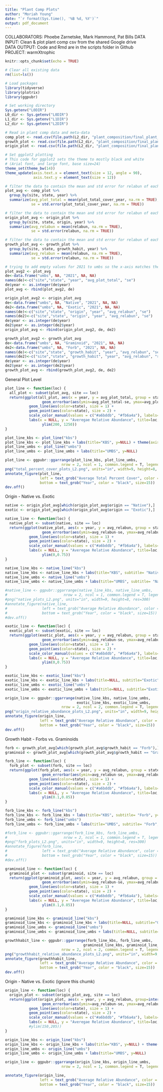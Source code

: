 ```yaml
---
title: "Plant Comp Plots"
author: "Moriah Young"
date: "`r format(Sys.time(), '%B %d, %Y')`"
output: pdf_document
---
```


COLLABORATORS: Phoebe Zarnetske, Mark Hammond, Pat Bills 
DATA INPUT: Clean & plot plant comp csv from the shared Google drive  
DATA OUTPUT: Code and Rmd are in the scripts folder in Github  
PROJECT: warmXtrophic 

```r
knitr::opts_chunk$set(echo = TRUE)
```

```r
# Clear all existing data
rm(list=ls())

# Load packages
library(tidyverse)
library(plotrix)
library(ggpubr)

# Set working directory
Sys.getenv("L0DIR")
L0_dir <- Sys.getenv("L0DIR")
L1_dir <- Sys.getenv("L1DIR")
L2_dir <- Sys.getenv("L2DIR")

# Read in plant comp data and meta-data
comp_plot <- read.csv(file.path(L2_dir, "plant_composition/final_plant_comp_plot_L2.csv"))
growth_plot <- read.csv(file.path(L2_dir, "plant_composition/final_plant_comp_plot_growthhabit_L2.csv"))
origin_plot <- read.csv(file.path(L2_dir, "plant_composition/final_plant_comp_plot_origin_L2.csv"))

# Set ggplot2 plotting
# This code for ggplot2 sets the theme to mostly black and white 
# (Arial font, and large font, base size=24)
theme_set(theme_bw(14))
theme_update(axis.text.x = element_text(size = 12, angle = 90),
             axis.text.y = element_text(size = 12))
```
```r
# filter the data to contain the mean and std error for relabun of each site for origin
plot_avg <- comp_plot %>%
  group_by(site, state, year) %>%
  summarize(avg_plot_total = mean(plot_total_cover_year, na.rm = TRUE),
            se = std.error(plot_total_cover_year, na.rm = TRUE))

# filter the data to contain the mean and std error for relabun of each site for origin
origin_plot_avg <- origin_plot %>%
  group_by(site, state, origin, year) %>%
  summarize(avg_relabun = mean(relabun, na.rm = TRUE),
            se = std.error(relabun, na.rm = TRUE))

# filter the data to contain the mean and std error for relabun of each site for origin
growth_plot_avg <- growth_plot %>%
  group_by(site, state, growth_habit, year) %>%
  summarize(avg_relabun = mean(relabun, na.rm = TRUE),
            se = std.error(relabun, na.rm = TRUE))

# trying to add empty values for 2021 to umbs so the x-axis matches the other plots
plot_avg2 <- plot_avg
de<-data.frame("umbs", NA, "2021", NA, NA)
names(de)<-c("site","state", "year", "avg_plot_total", "se")
de$year <- as.integer(de$year)
plot_avg <- rbind(plot_avg2, de)

origin_plot_avg2 <- origin_plot_avg
de<-data.frame("umbs", NA, "Native", "2021", NA, NA)
de2<-data.frame("umbs", NA, "Exotic", "2021", NA, NA)
names(de)<-c("site","state", "origin", "year", "avg_relabun", "se")
names(de2)<-c("site","state", "origin", "year", "avg_relabun", "se")
de$year <- as.integer(de$year)
de2$year <- as.integer(de2$year)
origin_plot_avg <- rbind(origin_plot_avg2, de, de2)

growth_plot_avg2 <- growth_plot_avg
de<-data.frame("umbs", NA, "Graminoid", "2021", NA, NA)
de2<-data.frame("umbs", NA, "Forb", "2021", NA, NA)
names(de)<-c("site","state", "growth_habit", "year", "avg_relabun", "se")
names(de2)<-c("site","state", "growth_habit", "year", "avg_relabun", "se")
de$year <- as.integer(de$year)
de2$year <- as.integer(de2$year)
growth_plot_avg <- rbind(growth_plot_avg2, de, de2)
```

General Plot Level
```r
plot_line <- function(loc) { 
  all_plot <- subset(plot_avg, site == loc)
  return(ggplot(all_plot, aes(x = year, y = avg_plot_total, group = state)) +
                 geom_errorbar(aes(ymin=avg_plot_total-se, ymax=avg_plot_total+se), position=position_dodge(0.1), width=.25) +
           geom_line(aes(color=state), size = 1) +
           geom_point(aes(color=state), size = 2) +
           scale_color_manual(values = c("#a6bddb", "#fb6a4a"), labels=c("Ambient","Warmed")) +
           labs(x = NULL, y = "Averegae Relative Abundance", title=loc, color="Treatment") +
                 ylim(200, 1250))
}

plot_line_kbs <- plot_line("kbs")
plot_line_kbs <- plot_line_kbs + labs(title="KBS", y=NULL) + theme(axis.text.x=element_blank())
plot_line_umbs <- plot_line("umbs")
plot_line_umbs <- plot_line_umbs + labs(title="UMBS", y=NULL)

plot_line <- ggpubr::ggarrange(plot_line_kbs, plot_line_umbs,
                          nrow = 2, ncol = 1, common.legend = T, legend="bottom")
png("total_percent_cover_plots_L2.png", units="in", width=9, height=8, res=300)
annotate_figure(plot_line,
                left = text_grob("Average Total Percent Cover", color = "black", rot = 90, size=15),
                bottom = text_grob("Year", color = "black", size=15))
dev.off()
```


Origin - Native vs. Exotic
```r
native <- origin_plot_avg[which(origin_plot_avg$origin == "Native"),]
exotic <- origin_plot_avg[which(origin_plot_avg$origin == "Exotic"),]

native_line <- function(loc) { 
  native_plot <- subset(native, site == loc)
  return(ggplot(native_plot, aes(x = year, y = avg_relabun, group = state)) +
                 geom_errorbar(aes(ymin=avg_relabun-se, ymax=avg_relabun+se), position=position_dodge(0.1), width=.25) +
           geom_line(aes(color=state), size = 1) +
           geom_point(aes(color=state), size = 2) +
           scale_color_manual(values = c("#a6bddb", "#fb6a4a"), labels=c("Ambient","Warmed")) +
           labs(x = NULL, y = "Averegae Relative Abundance", title=loc, color="Treatment") +
                 ylim(0,0.75))
}

native_line_kbs <- native_line("kbs")
native_line_kbs <- native_line_kbs + labs(title="KBS", subtitle= "Native", y=NULL) + theme(axis.text.x=element_blank())
native_line_umbs <- native_line("umbs")
native_line_umbs <- native_line_umbs + labs(title="UMBS", subtitle= "Native", y=NULL) + theme(axis.text.x=element_blank())

#native_line <- ggpubr::ggarrange(native_line_kbs, native_line_umbs,
#                          nrow = 2, ncol = 1, common.legend = T, legend="bottom")
#png("native_plots_L2.png", units="in", width=9, height=8, res=300)
#annotate_figure(native_line,
#                left = text_grob("Average Relative Abundance", color = "black", rot = 90, size=15),
#                bottom = text_grob("Year", color = "black", size=15))
#dev.off()

exotic_line <- function(loc) { 
  exotic_plot <- subset(exotic, site == loc)
  return(ggplot(exotic_plot, aes(x = year, y = avg_relabun, group = state)) +
                 geom_errorbar(aes(ymin=avg_relabun-se, ymax=avg_relabun+se), position=position_dodge(0.1), width=.25) +
           geom_line(aes(color=state), size = 1) +
           geom_point(aes(color=state), size = 2) +
           scale_color_manual(values = c("#a6bddb", "#fb6a4a"), labels=c("Ambient","Warmed")) +
           labs(x = NULL, y = "Averegae Relative Abundance", title=loc, color="Treatment") +
                 ylim(0,0.75))
}

exotic_line_kbs <- exotic_line("kbs")
exotic_line_kbs <- exotic_line_kbs + labs(title=NULL, subtitle="Exotic", y=NULL)
exotic_line_umbs <- exotic_line("umbs")
exotic_line_umbs <- exotic_line_umbs + labs(title=NULL, subtitle="Exotic", y=NULL)

origin_line <- ggpubr::ggarrange(native_line_kbs, native_line_umbs,
                                 exotic_line_kbs, exotic_line_umbs,
                          nrow = 2, ncol = 2, common.legend = T, legend="bottom")
png("origin_relative_abundance_plots_L2.png", units="in", width=9, height=8, res=300)
annotate_figure(origin_line,
                left = text_grob("Average Relative Abundance", color = "black", rot = 90, size=15),
                bottom = text_grob("Year", color = "black", size=15))
dev.off()
```
Growth Habit - Forbs vs. Graminoids
```r
forb <- growth_plot_avg[which(growth_plot_avg$growth_habit == "Forb"),]
graminoid <- growth_plot_avg[which(growth_plot_avg$growth_habit == "Graminoid"),]

forb_line <- function(loc) { 
  forb_plot <- subset(forb, site == loc)
  return(ggplot(forb_plot, aes(x = year, y = avg_relabun, group = state)) +
                 geom_errorbar(aes(ymin=avg_relabun-se, ymax=avg_relabun+se), position=position_dodge(0.1), width=.25) +
           geom_line(aes(color=state), size = 1) +
           geom_point(aes(color=state), size = 2) +
           scale_color_manual(values = c("#a6bddb", "#fb6a4a"), labels=c("Ambient","Warmed")) +
           labs(x = NULL, y = "Averegae Relative Abundance", title=loc, color="Treatment") +
                 ylim(0.1,0.85))
}

forb_line_kbs <- forb_line("kbs")
forb_line_kbs <- forb_line_kbs + labs(title="KBS", subtitle= "Forb", y=NULL) + theme(axis.text.x=element_blank())
forb_line_umbs <- forb_line("umbs")
forb_line_umbs <- forb_line_umbs + labs(title="UMBS", subtitle= "Forb", y=NULL) + theme(axis.text.x=element_blank())

#forb_line <- ggpubr::ggarrange(forb_line_kbs, forb_line_umbs,
#                          nrow = 2, ncol = 1, common.legend = T, legend="bottom")
#png("forb_plots_L2.png", units="in", width=9, height=8, res=300)
#annotate_figure(forb_line,
#                left = text_grob("Average Relative Abundance", color = "black", rot = 90, size=15),
#                bottom = text_grob("Year", color = "black", size=15))
#dev.off()

graminoid_line <- function(loc) { 
  graminoid_plot <- subset(graminoid, site == loc)
  return(ggplot(graminoid_plot, aes(x = year, y = avg_relabun, group = state)) +
                 geom_errorbar(aes(ymin=avg_relabun-se, ymax=avg_relabun+se), position=position_dodge(0.1), width=.25) +
           geom_line(aes(color=state), size = 1) +
           geom_point(aes(color=state), size = 2) +
           scale_color_manual(values = c("#a6bddb", "#fb6a4a"), labels=c("Ambient","Warmed")) +
           labs(x = NULL, y = "Averegae Relative Abundance", title=loc, color="Treatment") +
                 ylim(0.1,0.85))
}

graminoid_line_kbs <- graminoid_line("kbs")
graminoid_line_kbs <- graminoid_line_kbs + labs(title=NULL, subtitle="Graminoid", y=NULL)
graminoid_line_umbs <- graminoid_line("umbs")
graminoid_line_umbs <- graminoid_line_umbs + labs(title=NULL, subtitle="Graminoid", y=NULL)

growthhabit_line <- ggpubr::ggarrange(forb_line_kbs, forb_line_umbs,
                                    graminoid_line_kbs, graminoid_line_umbs,
                          nrow = 2, ncol = 2, common.legend = T, legend="bottom")
png("growthhabit_relative_abundance_plots_L2.png", units="in", width=9, height=8, res=300)
annotate_figure(growthhabit_line,
                left = text_grob("Average Relative Abundance", color = "black", rot = 90, size=15),
                bottom = text_grob("Year", color = "black", size=15))
dev.off()
```
Origin - Native vs. Exotic (ignore this chumk)
```r
origin_line <- function(loc) { 
  origin_plot <- subset(origin_plot_avg, site == loc)
  return(ggplot(origin_plot, aes(x = year, y = avg_relabun, group=interaction(state, origin))) +
                 geom_errorbar(aes(ymin=avg_relabun-se, ymax=avg_relabun+se), position=position_dodge(0.1), width=.25) +
           geom_line(aes(color=state), size = 1) +
           geom_point(aes(color=state), size = 2) +
           scale_color_manual(values = c("#a6bddb", "#fb6a4a"), labels=c("Ambient","Warmed")) +
           labs(x = NULL, y = "Averegae Relative Abundance", title=loc, color="Treatment"))
           #ylim(150,205))
}

origin_line_kbs <- origin_line("kbs")
origin_line_kbs <- origin_line_kbs + labs(title="KBS", y=NULL) + theme(axis.text.x=element_blank())
origin_line_umbs <- origin_line("umbs")
origin_line_umbs <- origin_line_umbs + labs(title="UMBS", y=NULL)

origin_line <- ggpubr::ggarrange(origin_line_kbs, origin_line_umbs,
                          nrow = 2, ncol = 1, common.legend = T, legend="bottom")

annotate_figure(origin_line,
                left = text_grob("Average Relative Abundance", color = "black", rot = 90, size=15),
                bottom = text_grob("Year", color = "black", size=15))

```
